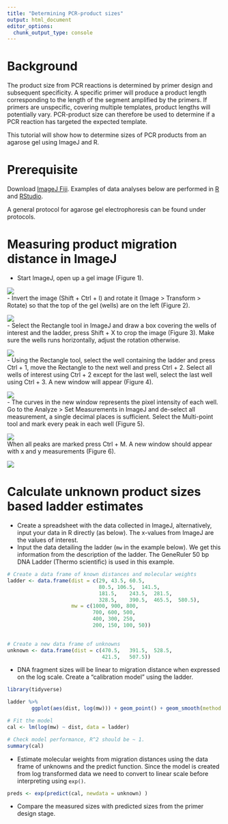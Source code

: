```yaml
---
title: "Determining PCR-product sizes"
output: html_document
editor_options: 
  chunk_output_type: console
---
```


# Background 

The product size from PCR reactions is determined by primer design and subsequent specificity. A specific primer will produce a product length corresponding to the length of the segment amplified by the primers. If primers are unspecific, covering multiple templates, product lengths will potentially vary. PCR-product size can therefore be used to determine if a PCR reaction has targeted the expected template.

This tutorial will show how to determine sizes of PCR products from an agarose gel using ImageJ and R.

# Prerequisite

Download [ImageJ Fiji](https://imagej.net/Fiji). Examples of data analyses below are performed in [R](https://cran.r-project.org/) and [RStudio](http://www.rstudio.com).

A general protocol for agarose gel electrophoresis can be found under protocols. 

# Measuring product migration distance in ImageJ

- Start ImageJ, open up a gel image (Figure 1).

<img src="img/gel-electrophoresis-tutorial/gel_raw.png"><br>
- Invert the image (Shift + Ctrl + I) and rotate it (Image > Transform > Rotate) so that the top of the gel (wells) are on the left (Figure 2).

<img src="img/gel-electrophoresis-tutorial/gel_inverted_rotated.png"><br>
- Select the Rectangle tool in ImageJ and draw a box covering the wells of interest and the ladder, press Shift + X to crop the image (Figure 3). Make sure the wells runs horizontally, adjust the rotation otherwise.

<img src="img/gel-electrophoresis-tutorial/gel_cropped.png"><br>
- Using the Rectangle tool, select the well containing the ladder and press Ctrl + 1, move the Rectangle to the next well and press Ctrl + 2. Select all wells of interest using Ctrl + 2 except for the last well, select the last well using Ctrl + 3. A new window will appear (Figure 4).

<img src="img/gel-electrophoresis-tutorial/gel_mapped.png"><br>
- The curves in the new window represents the pixel intensity of each well. Go to the Analyze > Set Measurements in ImageJ and de-select all measurement, a single decimal places is sufficient. Select the Multi-point tool and mark every peak in each well (Figure 5).

<img src="img/gel-electrophoresis-tutorial/density_peaks.png"><br>
When all peaks are marked press Ctrl + M. A new window should appear with x and y measurements (Figure 6).

<img src="img/gel-electrophoresis-tutorial/results.png"><br>

# Calculate unknown product sizes based ladder estimates

- Create a spreadsheet with the data collected in ImageJ, alternatively, input your data in R directly (as below). The x-values from ImageJ are the values of interest.
- Input the data detailing the ladder (`mw` in the example below). We get this information from the description of the ladder. The GeneRuler 50 bp DNA Ladder (Thermo scientific) is used in this example.  

```r
# Create a data frame of known distances and molecular weights
ladder <- data.frame(dist = c(29, 43.5, 60.5,
                              80.5,	106.5,	141.5,	
                              181.5,	243.5,	281.5,
                              328.5,	390.5, 	465.5,	580.5), 
                     mw = c(1000, 900, 800, 
                            700, 600, 500,
                            400, 300, 250, 
                            200, 150, 100, 50))
            

# Create a new data frame of unknowns
unknown <- data.frame(dist = c(470.5,	391.5,	528.5,
                               421.5,	507.5))


```

- DNA fragment sizes will be linear to migration distance when expressed on the log scale. Create a "calibration model" using the ladder.

```r
library(tidyverse)

ladder %>%
        ggplot(aes(dist, log(mw))) + geom_point() + geom_smooth(method = "lm", se = FALSE)

```

```r
# Fit the model
cal <- lm(log(mw) ~ dist, data = ladder)

# Check model performance, R^2 should be ~ 1.
summary(cal)
```

- Estimate molecular weights from migration distances using the data frame of unknowns and the predict function. Since the model is created from log transformed data we need to convert to linear scale before interpreting using `exp()`. 

```r
preds <- exp(predict(cal, newdata = unknown) )
```

- Compare the measured sizes with predicted sizes from the primer design stage. 


